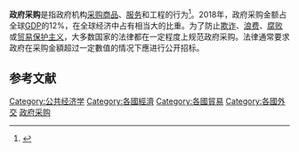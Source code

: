 '''政府采购'''是指政府机构[[采购|采购]][[商品|商品]]、[[服务|服务]]和工程的行为<ref>{{Cite web|title=How large is public procurement?|url=https://blogs.worldbank.org/developmenttalk/how-large-public-procurement|accessdate=2020-10-08|work=blogs.worldbank.org|language=en|archive-date=2020-10-11|archive-url=https://web.archive.org/web/20201011190408/https://blogs.worldbank.org/developmenttalk/how-large-public-procurement|dead-url=no}}</ref>。2018年，政府采购金额占全球[[GDP|GDP]]的12%，在全球经济中占有相当大的比重。为了防止[[詐騙|欺诈]]、[[垃圾|浪费]]、[[政治腐敗|腐败]]或[[贸易保护主义|贸易保护主义]]，大多数国家的法律都在一定程度上规范政府采购。法律通常要求政府在采购金額超过一定數值的情况下應进行公开招标。

== 参考文献 ==
<!--https://www.adb.org/sites/default/files/project-document/64177/36656-01-prc-tacr-06-cn.pdf-->
{{Reflist}}

[[Category:公共经济学|Category:公共经济学]]
[[Category:各國經濟|Category:各國經濟]]
[[Category:各國貿易|Category:各國貿易]]
[[Category:各國外交|Category:各國外交]]
[[Category:政府采购|]]
